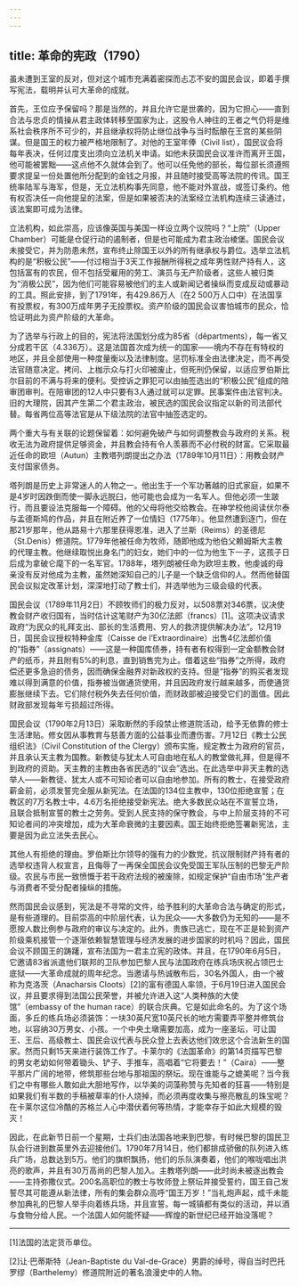 ```yaml
---
---
---
```

title: 革命的宪政（1790）
---




虽未遭到王室的反对，但对这个城市充满着密探而忐忑不安的国民会议，即着手撰写宪法，载明并认可大革命的成就。

首先，王位应予保留吗？那是当然的，并且允许它是世袭的，因为它担心——直到合法与忠贞的情操从君主政体转移至国家为止，这股令人神往的王者之气仍将是维系社会秩序所不可少的，并且继承权将防止继位战争与当时酝酿在王宫的某些阴谋。但是国王的权力被严格地限制了。对他的王室年俸（Civil list），国民议会将每年表决，任何过度支出须向立法机关申请。如他未获国民会议准许而离开王国，他可能被罢黜——这点他不久就体会到了。他可以任免他的部长，每位部长须遵照要求提呈一份处置他所分配到的金钱之月报，并且随时接受高等法院的传讯。国王统率陆军与海军，但是，无立法机构事先同意，他不能对外宣战，或签订条约。他有权否决任一向他提呈的法案，但是如果被否决的法案经立法机构连续三读通过，该法案即可成为法律。

立法机构，如此崇高，应该像英国与美国一样设立两个议院吗？“上院”（Upper Chamber）可能是仓促行动的遏制者，但是也可能成为君主政治棱堡。国民会议未接受它，并为防患未然，宣布终止除国王以外的所有继承权与爵位。选举立法机构的是“积极公民”——付过相当于3天工作报酬所得税之成年男性财产持有人，这包括富有的农民，但不包括受雇用的劳工、演员与无产阶级者，这些人被归类为“消极公民”，因为他们可能容易被他们的主人或新闻记者操纵而变成反动或暴动的工具。照此安排，到了1791年，有429.86万人（在2 500万人口中）在法国享有投票权，有300万成年男子无投票权。资产阶级的国民会议害怕城市的民众，恰恰证明此为资产阶级的大革命。

为了选举与行政上的目的，宪法将法国划分成为85省（děpartments），每一省又分成若干区（4.336万）。这是法国首次成为统一的国家——境内不存在有特权的地区，并且全部使用一种度量衡以及法律制度。惩罚标准全由法律决定，而不再受法官随意决定。拷问、上枷示众与打火印被废止，但死刑仍保留，以适应罗伯斯比尔目前的不满与将来的便利。受控诉之罪犯可以由抽签选出的“积极公民”组成的陪审团审判。在陪审团的12人中只要有3人通过就可以定罪。民事案件由法官判决。旧的大理院，因其产生第二个君主政治，被民选的国民会议指定以新的司法部代替。每省两位高等法官是从下级法院的法官中抽签选定的。

两个重大与有关联的论题保留着：如何避免破产与如何调整教会与政府的关系。税收无法为政府提供足够资金，并且教会持有令人羡慕而不必付税的财富。它采取最近任命的欧坦（Autun）主教塔列朗提出之办法（1789年10月11日）：用教会财产支付国家债务。

塔列朗是历史上非常迷人的人物之一。他出生于一个军功著越的旧式家庭，如果不是4岁时因跌倒而使一脚永远脱臼，他可能也会成为一名军人。但他必须一生跛行，而且要设法克服每一个障碍。他的父母将他交给教会。在神学校他阅读伏尔泰与孟德斯鸠的作品，并且在附近养了一位情妇（1775年）。他显然遭到逐门，但在那21岁那年，他从路易十六那里获得恩准，进入了兰斯（Reims）的圣德尼（St.Denis）修道院。1779年他被任命为牧师，随即他成为他伯父赖姆斯大主教的代理主教。他继续取悦出身名门的妇女，她们中的一位为他生下一子，这孩子日后成为拿破仑麾下的一名军官。1788年，塔列朗被任命为欧坦主教，他虔诚的母亲没有反对他成为主教，虽然她深知自己的儿子是一个缺乏信仰的人。然而他替国民会议拟定改革计划，深深地打动了教士们，并选举他为三级会级的代表。

国民会议（1789年11月2日）不顾牧师们的极力反对，以508票对346票，议决使教会财产收归国有，当时估计这笔财产为30亿法郎（francs）[1]。这项决议请求政府“为民众的礼拜支出、部长的生活费用、穷人的救济提供解决办法”。12月19日，国民会议授权特种金库（Caisse de l’Extraordinaire）出售4亿法郎价值的“指券”（assignats）——这是一种国库债券，持有者有权得到一定金额教会财产的纸币，并且附有5%的利息，直到销售完为止。借着这些“指券”之所得，政府偿还更多急迫的债务，因而确保金融界对新政权的支持。但是“指券”的购买者发现难以得到满意的价值，指券被当做通货使用，并且因政府发行越来越多，而使通货膨胀继续下去。它们除付税外失去任何价值，而财政部被迫接受它们的面值。因此财政部发现每年亏损超过所得。

国民会议（1790年2月13日）采取断然的手段禁止修道院活动，给予无依靠的修士生活津贴。修女因从事教育与慈善方面的公益事业而遭伤害。7月12日《教士公民组织法》（Civil Constitution of the Clergy）颁布实施，规定教士为政府的官员，并且承认天主教为国教。新教徒与犹太人可自由地在私人的教堂做礼拜，但是得不到政府的资助。天主教的主教由各省民选的“议会”选出。在此选举中非天主教的选举人——新教徒、犹太人或不可知论者可以自由地参加。所有的教士，在接受政府薪金前，必须发誓完全服从新宪法。在法国的134位主教中，130位拒绝宣誓；在教区的7万名教士中，4.6万名拒绝接受新宪法。绝大多数民众站在不宣誓立场，且联合抵制宣誓的教士之劳务。受到人民支持的保守教会，与中上阶层支持的不可知论者间的冲突增加，成为大革命衰微的主要因素。国王始终拒绝签署新宪法，主要是因为此立法失去民心。

其他人有拒绝的理由。罗伯斯比尔领导的强有力的少数党，抗议限制财产持有者的选举权违背人权宣言，且侮辱了一再保全国民会议免受国王军队压制的巴黎无产阶级。农民与市民一致愤慨于若干政府法规的被废除，如规定保护“自由市场”生产者与消费者不受分配者操纵的措施。

然而国民会议感到，宪法是不寻常的文件，给予胜利的大革命合法与确定的形式，是有些道理的。目前崇高的中阶层代表，认为民众——大多数仍为无知的——是不愿按人数比例参与政府的审议与决定的。此外，贵族已逃亡，现在不正是轮到资产阶级乘机接管一个逐渐依赖智慧管理与经济发展的进步国家的时机吗？因此，国民会议不顾国王的踌躇，宣布法国为一君主立宪的政体。并且，在1790年6月5日，它邀请83省派遣他们联邦的卫队参加巴黎人民与法国政府在练兵场庆祝占领巴士底狱——大革命成就的周年纪念。当邀请与热诚散布后，30名外国人，由一个被称为克洛茨（Anacharsis Cloots）[2]的富有德国人率领，于6月19日进入国民会议，并且要求得到法国公民荣誉，并被允许进入这“人类种族的大使馆”（embassy of the human race）的联合庆典。它是如此命名的。为了这个场面，多丘的练兵场必须装饰：一块30英尺宽10英尺长的地方需要弄平整并修筑台地，以容纳30万男女、小孩。一个中央土墩需要加高，成为一座圣坛，可让国王、王后、高级教士、国民会议代表与民众登上去表达他们效忠这个合法新生的国家。然而只剩15天来进行装饰工作了。卡莱尔的《法国革命》的第14页描写巴黎的男女老幼如何带着锄头、铲子、手推车，高唱着“它将要去！”（Caira）——整平那片广阔的地带，修筑那些台地与那祖国的祭坛。现在谁能与之媲美呢？当今我们之中有哪些人敢如此大胆地写作，以华美的词藻称赞与先知者的狂喜——特别是如果我们有半数的手稿被草率的仆人烧掉，而必须再度收集与擦亮散乱的珠宝呢？在卡莱尔这位冷酷的苏格兰人心中潜伏着何等热情，才能幸存于如此大规模的毁灭！

因此，在此新节日前一个星期，士兵们由法国各地来到巴黎，有时候巴黎的国民卫队会行进到数英里外去迎接他们。1790年7月14日，他们都排成骄傲的队列进入练兵广场，总数达到5万。他们的旗帜飘扬，他们的乐队演奏着，他们的喉咙唱出洪亮的歌声，并且有30万高尚的巴黎人加入。主教塔列朗——此时尚未被逐出教会——主持弥撒仪式。200名高职位的教士与牧师登上祭坛并接受誓约，国王自己发誓尽其可能遵从新法律，所有的集会群众高呼“国王万岁！”当礼炮声起，成千未能参加典礼的巴黎人举手向着练兵场，并且宣誓。每一城镇都有类似的活动，并以酒与食物分给人民。一个法国人如何能怀疑——辉煌的新世纪已经开始没落呢？



* * *



[1]法国的法定货币单位。

[2]让·巴蒂斯特（Jean-Baptiste du Val-de-Grace）男爵的绰号，得自当时巴托罗缪（Barthelemy）修道院附近的著名浪漫史中的人物。